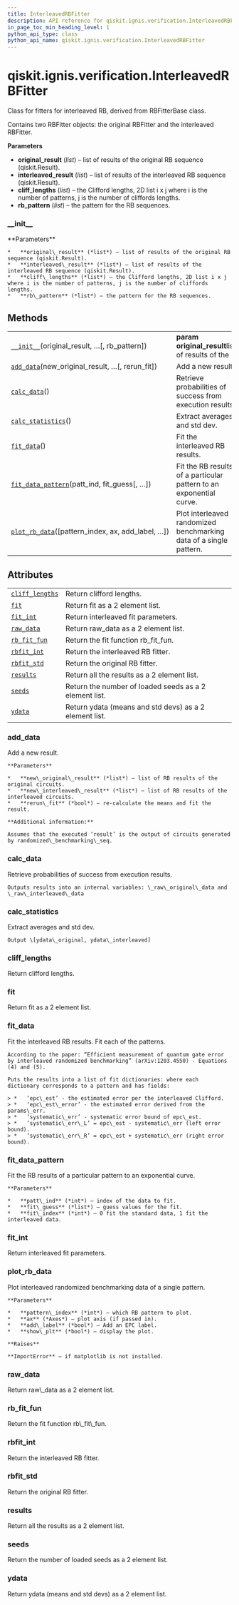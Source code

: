 ```yaml
---
title: InterleavedRBFitter
description: API reference for qiskit.ignis.verification.InterleavedRBFitter
in_page_toc_min_heading_level: 1
python_api_type: class
python_api_name: qiskit.ignis.verification.InterleavedRBFitter
---
```


<span id="qiskit-ignis-verification-interleavedrbfitter" />

# qiskit.ignis.verification.InterleavedRBFitter

<Class id="qiskit.ignis.verification.InterleavedRBFitter" isDedicatedPage={true} github="https://github.com/qiskit-community/qiskit-ignis/tree/stable/0.5/qiskit/ignis/verification/randomized_benchmarking/fitters.py" signature="InterleavedRBFitter(original_result, interleaved_result, cliff_lengths, rb_pattern=None)">
  Class for fitters for interleaved RB, derived from RBFitterBase class.

  Contains two RBFitter objects: the original RBFitter and the interleaved RBFitter.

  **Parameters**

  *   **original\_result** (*list*) – list of results of the original RB sequence (qiskit.Result).
  *   **interleaved\_result** (*list*) – list of results of the interleaved RB sequence (qiskit.Result).
  *   **cliff\_lengths** (*list*) – the Clifford lengths, 2D list i x j where i is the number of patterns, j is the number of cliffords lengths.
  *   **rb\_pattern** (*list*) – the pattern for the RB sequences.

  ### \_\_init\_\_

  <Function id="qiskit.ignis.verification.InterleavedRBFitter.__init__" signature="__init__(original_result, interleaved_result, cliff_lengths, rb_pattern=None)">
    **Parameters**

    *   **original\_result** (*list*) – list of results of the original RB sequence (qiskit.Result).
    *   **interleaved\_result** (*list*) – list of results of the interleaved RB sequence (qiskit.Result).
    *   **cliff\_lengths** (*list*) – the Clifford lengths, 2D list i x j where i is the number of patterns, j is the number of cliffords lengths.
    *   **rb\_pattern** (*list*) – the pattern for the RB sequences.
  </Function>

  ## Methods

  |                                                                                                                                                                                     |                                                                     |
  | ----------------------------------------------------------------------------------------------------------------------------------------------------------------------------------- | ------------------------------------------------------------------- |
  | [`__init__`](#qiskit.ignis.verification.InterleavedRBFitter.__init__ "qiskit.ignis.verification.InterleavedRBFitter.__init__")(original\_result, …\[, rb\_pattern])                 | **param original\_result**list of results of the                    |
  | [`add_data`](#qiskit.ignis.verification.InterleavedRBFitter.add_data "qiskit.ignis.verification.InterleavedRBFitter.add_data")(new\_original\_result, …\[, rerun\_fit])             | Add a new result.                                                   |
  | [`calc_data`](#qiskit.ignis.verification.InterleavedRBFitter.calc_data "qiskit.ignis.verification.InterleavedRBFitter.calc_data")()                                                 | Retrieve probabilities of success from execution results.           |
  | [`calc_statistics`](#qiskit.ignis.verification.InterleavedRBFitter.calc_statistics "qiskit.ignis.verification.InterleavedRBFitter.calc_statistics")()                               | Extract averages and std dev.                                       |
  | [`fit_data`](#qiskit.ignis.verification.InterleavedRBFitter.fit_data "qiskit.ignis.verification.InterleavedRBFitter.fit_data")()                                                    | Fit the interleaved RB results.                                     |
  | [`fit_data_pattern`](#qiskit.ignis.verification.InterleavedRBFitter.fit_data_pattern "qiskit.ignis.verification.InterleavedRBFitter.fit_data_pattern")(patt\_ind, fit\_guess\[, …]) | Fit the RB results of a particular pattern to an exponential curve. |
  | [`plot_rb_data`](#qiskit.ignis.verification.InterleavedRBFitter.plot_rb_data "qiskit.ignis.verification.InterleavedRBFitter.plot_rb_data")(\[pattern\_index, ax, add\_label, …])    | Plot interleaved randomized benchmarking data of a single pattern.  |

  ## Attributes

  |                                                                                                                                               |                                                        |
  | --------------------------------------------------------------------------------------------------------------------------------------------- | ------------------------------------------------------ |
  | [`cliff_lengths`](#qiskit.ignis.verification.InterleavedRBFitter.cliff_lengths "qiskit.ignis.verification.InterleavedRBFitter.cliff_lengths") | Return clifford lengths.                               |
  | [`fit`](#qiskit.ignis.verification.InterleavedRBFitter.fit "qiskit.ignis.verification.InterleavedRBFitter.fit")                               | Return fit as a 2 element list.                        |
  | [`fit_int`](#qiskit.ignis.verification.InterleavedRBFitter.fit_int "qiskit.ignis.verification.InterleavedRBFitter.fit_int")                   | Return interleaved fit parameters.                     |
  | [`raw_data`](#qiskit.ignis.verification.InterleavedRBFitter.raw_data "qiskit.ignis.verification.InterleavedRBFitter.raw_data")                | Return raw\_data as a 2 element list.                  |
  | [`rb_fit_fun`](#qiskit.ignis.verification.InterleavedRBFitter.rb_fit_fun "qiskit.ignis.verification.InterleavedRBFitter.rb_fit_fun")          | Return the fit function rb\_fit\_fun.                  |
  | [`rbfit_int`](#qiskit.ignis.verification.InterleavedRBFitter.rbfit_int "qiskit.ignis.verification.InterleavedRBFitter.rbfit_int")             | Return the interleaved RB fitter.                      |
  | [`rbfit_std`](#qiskit.ignis.verification.InterleavedRBFitter.rbfit_std "qiskit.ignis.verification.InterleavedRBFitter.rbfit_std")             | Return the original RB fitter.                         |
  | [`results`](#qiskit.ignis.verification.InterleavedRBFitter.results "qiskit.ignis.verification.InterleavedRBFitter.results")                   | Return all the results as a 2 element list.            |
  | [`seeds`](#qiskit.ignis.verification.InterleavedRBFitter.seeds "qiskit.ignis.verification.InterleavedRBFitter.seeds")                         | Return the number of loaded seeds as a 2 element list. |
  | [`ydata`](#qiskit.ignis.verification.InterleavedRBFitter.ydata "qiskit.ignis.verification.InterleavedRBFitter.ydata")                         | Return ydata (means and std devs) as a 2 element list. |

  ### add\_data

  <Function id="qiskit.ignis.verification.InterleavedRBFitter.add_data" signature="add_data(new_original_result, new_interleaved_result, rerun_fit=True)">
    Add a new result.

    **Parameters**

    *   **new\_original\_result** (*list*) – list of RB results of the original circuits.
    *   **new\_interleaved\_result** (*list*) – list of RB results of the interleaved circuits.
    *   **rerun\_fit** (*bool*) – re-calculate the means and fit the result.

    **Additional information:**

    Assumes that the executed ‘result’ is the output of circuits generated by randomized\_benchmarking\_seq.
  </Function>

  ### calc\_data

  <Function id="qiskit.ignis.verification.InterleavedRBFitter.calc_data" signature="calc_data()">
    Retrieve probabilities of success from execution results.

    Outputs results into an internal variables: \_raw\_original\_data and \_raw\_interleaved\_data
  </Function>

  ### calc\_statistics

  <Function id="qiskit.ignis.verification.InterleavedRBFitter.calc_statistics" signature="calc_statistics()">
    Extract averages and std dev.

    Output \[ydata\_original, ydata\_interleaved]
  </Function>

  ### cliff\_lengths

  <Function id="qiskit.ignis.verification.InterleavedRBFitter.cliff_lengths" signature="property cliff_lengths">
    Return clifford lengths.
  </Function>

  ### fit

  <Function id="qiskit.ignis.verification.InterleavedRBFitter.fit" signature="property fit">
    Return fit as a 2 element list.
  </Function>

  ### fit\_data

  <Function id="qiskit.ignis.verification.InterleavedRBFitter.fit_data" signature="fit_data()">
    Fit the interleaved RB results. Fit each of the patterns.

    According to the paper: “Efficient measurement of quantum gate error by interleaved randomized benchmarking” (arXiv:1203.4550) - Equations (4) and (5).

    Puts the results into a list of fit dictionaries: where each dictionary corresponds to a pattern and has fields:

    > *   ‘epc\_est’ - the estimated error per the interleaved Clifford.
    > *   ‘epc\_est\_error’ - the estimated error derived from the params\_err.
    > *   ‘systematic\_err’ - systematic error bound of epc\_est.
    > *   ‘systematic\_err\_L’ = epc\_est - systematic\_err (left error bound).
    > *   ‘systematic\_err\_R’ = epc\_est + systematic\_err (right error bound).
  </Function>

  ### fit\_data\_pattern

  <Function id="qiskit.ignis.verification.InterleavedRBFitter.fit_data_pattern" signature="fit_data_pattern(patt_ind, fit_guess, fit_index=0)">
    Fit the RB results of a particular pattern to an exponential curve.

    **Parameters**

    *   **patt\_ind** (*int*) – index of the data to fit.
    *   **fit\_guess** (*list*) – guess values for the fit.
    *   **fit\_index** (*int*) – 0 fit the standard data, 1 fit the interleaved data.
  </Function>

  ### fit\_int

  <Function id="qiskit.ignis.verification.InterleavedRBFitter.fit_int" signature="property fit_int">
    Return interleaved fit parameters.
  </Function>

  ### plot\_rb\_data

  <Function id="qiskit.ignis.verification.InterleavedRBFitter.plot_rb_data" signature="plot_rb_data(pattern_index=0, ax=None, add_label=True, show_plt=True)">
    Plot interleaved randomized benchmarking data of a single pattern.

    **Parameters**

    *   **pattern\_index** (*int*) – which RB pattern to plot.
    *   **ax** (*Axes*) – plot axis (if passed in).
    *   **add\_label** (*bool*) – Add an EPC label.
    *   **show\_plt** (*bool*) – display the plot.

    **Raises**

    **ImportError** – if matplotlib is not installed.
  </Function>

  ### raw\_data

  <Function id="qiskit.ignis.verification.InterleavedRBFitter.raw_data" signature="property raw_data">
    Return raw\_data as a 2 element list.
  </Function>

  ### rb\_fit\_fun

  <Function id="qiskit.ignis.verification.InterleavedRBFitter.rb_fit_fun" signature="property rb_fit_fun">
    Return the fit function rb\_fit\_fun.
  </Function>

  ### rbfit\_int

  <Function id="qiskit.ignis.verification.InterleavedRBFitter.rbfit_int" signature="property rbfit_int">
    Return the interleaved RB fitter.
  </Function>

  ### rbfit\_std

  <Function id="qiskit.ignis.verification.InterleavedRBFitter.rbfit_std" signature="property rbfit_std">
    Return the original RB fitter.
  </Function>

  ### results

  <Function id="qiskit.ignis.verification.InterleavedRBFitter.results" signature="property results">
    Return all the results as a 2 element list.
  </Function>

  ### seeds

  <Function id="qiskit.ignis.verification.InterleavedRBFitter.seeds" signature="property seeds">
    Return the number of loaded seeds as a 2 element list.
  </Function>

  ### ydata

  <Function id="qiskit.ignis.verification.InterleavedRBFitter.ydata" signature="property ydata">
    Return ydata (means and std devs) as a 2 element list.
  </Function>
</Class>

